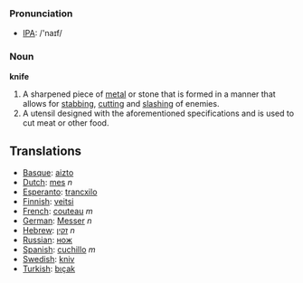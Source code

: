 === Pronunciation ===
*[[w:IPA|IPA]]: /'naɪf/

=== Noun ===

'''knife'''

#A sharpened piece of [[metal]] or stone that is formed in a manner that allows for [[stab]]bing, [[cut]]ting and [[slash]]ing of enemies.
#A utensil designed with the aforementioned specifications and is used to cut meat or other food.

== Translations ==
*[[Basque]]: [[aizto]]
*[[Dutch]]: [[mes]] ''n''
*[[Esperanto]]: [[trancxilo]]
*[[Finnish]]: [[veitsi]]
*[[French]]: [[couteau]] ''m''
*[[German]]: [[Messer]] ''n''
*[[Hebrew]]: [[זקין]] ''n''
*[[Russian]]: [[нож]]
*[[Spanish]]: [[cuchillo]] ''m''
*[[Swedish]]: [[kniv]]
*[[Turkish]]: [[bıçak]]